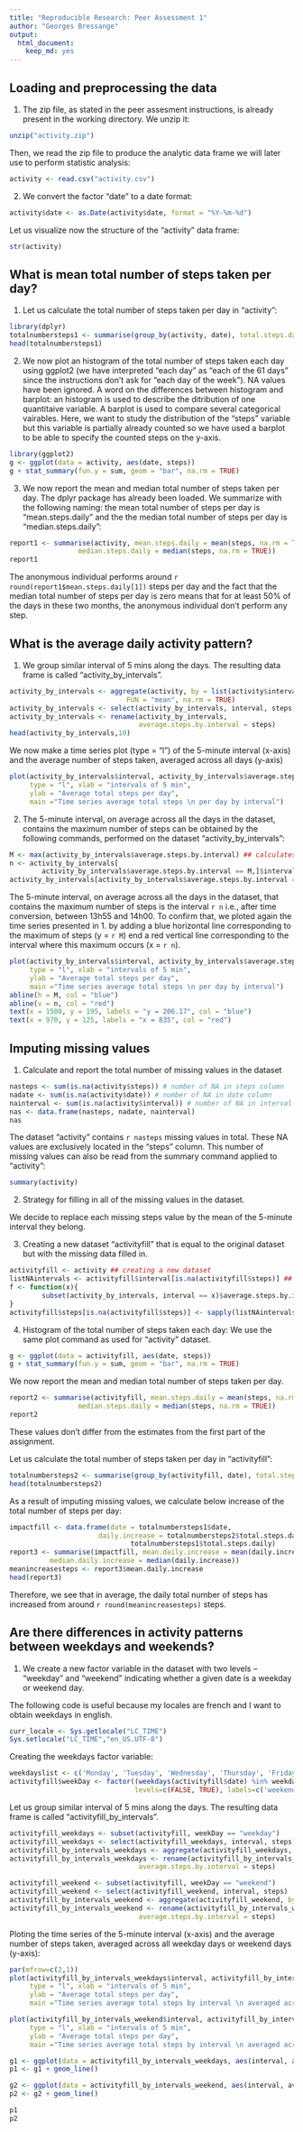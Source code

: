 ```yaml
---
title: "Reproducible Research: Peer Assessment 1"
author: "Georges Bressange"
output: 
  html_document:
    keep_md: yes
---
```



## Loading and preprocessing the data
1. The zip file, as stated in the peer assesment instructions, is already 
present in the working directory. We unzip it:

```r
unzip("activity.zip")
```

Then, we read the zip file to produce the analytic data frame we will 
later use to perform statistic analysis:

```r
activity <- read.csv("activity.csv")
```

2. We convert the factor "date" to a date format:

```r
activity$date <- as.Date(activity$date, format = "%Y-%m-%d")
```

Let us visualize now the structure of the "activity" data frame:

```r
str(activity)
```
 
## What is mean total number of steps taken per day?
1. Let us calculate the total number of steps taken per day in "activity":

```r
library(dplyr)
totalnumbersteps1 <- summarise(group_by(activity, date), total.steps.daily = sum(steps, na.rm = TRUE))
head(totalnumbersteps1)
```

2. We now plot an histogram of the total number of steps taken each day using 
ggplot2 (we have interpreted "each day" as "each of the 61 days" since the 
instructions don't ask for "each day of the week"). NA values have been 
ignored. A word on the differences between histogram and barplot: an histogram 
is used to describe the ditribution of one quantitaive variable. A barplot is used 
to compare several categorical vairables. Here, we want to study the distribution 
of the "steps" variable but this variable is partially already counted so we 
have used a barplot to be able to specify the counted steps on the y-axis.

```r
library(ggplot2)
g <- ggplot(data = activity, aes(date, steps))
g + stat_summary(fun.y = sum, geom = "bar", na.rm = TRUE)
```
 
3. We now report the mean and median total number of steps taken per day. The dplyr 
package has already been loaded. We summarize with the following naming: 
the mean total number of steps per day is "mean.steps.daily" and the  the median 
total number of steps per day is "median.steps.daily":

```r
report1 <- summarise(activity, mean.steps.daily = mean(steps, na.rm = TRUE),
                 median.steps.daily = median(steps, na.rm = TRUE))
report1
```
The anonymous individual performs around `r round(report1$mean.steps.daily[1])` steps 
per day and the fact that the median total number of steps per day is zero means 
that for at least 50% of the days in these two months, the anonymous individual 
don't perform any step.

## What is the average daily activity pattern?
1. We group similar interval of 5 mins along the days. The resulting data frame 
is called "activity_by_intervals".

```r
activity_by_intervals <- aggregate(activity, by = list(activity$interval), 
                             FUN = "mean", na.rm = TRUE)
activity_by_intervals <- select(activity_by_intervals, interval, steps)
activity_by_intervals <- rename(activity_by_intervals, 
                                average.steps.by.interval = steps)
head(activity_by_intervals,10)
```

We now make a time series plot (type = "l") of the 5-minute interval (x-axis) and 
the average number of steps taken, averaged across all days (y-axis)

```r
plot(activity_by_intervals$interval, activity_by_intervals$average.steps.by.interval, 
     type = "l", xlab = "intervals of 5 min", 
     ylab = "Average total steps per day", 
     main ="Time series average total steps \n per day by interval")
```
2. The 5-minute interval, on average across all the days in the dataset, 
contains the maximum number of steps can be obtained by the following 
commands, performed on the dataset "activity_by_intervals":

```r
M <- max(activity_by_intervals$average.steps.by.interval) ## calculates the maximum average steps in the series of intervals
n <- activity_by_intervals[
        activity_by_intervals$average.steps.by.interval == M,]$interval ## gives the time interval where this maximum occurs
activity_by_intervals[activity_by_intervals$average.steps.by.interval == M,]
```

The 5-minute interval, on average across all the days in the dataset, 
that contains the maximum number of steps is the interval `r n` i.e., after 
time conversion, between 13h55 and 14h00. To confirm that, we ploted again 
the time series presented in 1. by adding a blue horizontal line 
corresponding to the maximum of steps (y = `r M`) end a red vertical line 
corresponding to the interval where this maximum occurs (x = `r n`).

```r
plot(activity_by_intervals$interval, activity_by_intervals$average.steps.by.interval, 
     type = "l", xlab = "intervals of 5 min", 
     ylab = "Average total steps per day", 
     main ="Time series average total steps \n per day by interval")
abline(h = M, col = "blue")
abline(v = n, col = "red")
text(x = 1500, y = 195, labels = "y = 206.17", col = "blue")
text(x = 970, y = 125, labels = "x = 835", col = "red")
```

## Imputing missing values
1. Calculate and report the total number of missing values in the dataset 

```r
nasteps <- sum(is.na(activity$steps)) # number of NA in steps column
nadate <- sum(is.na(activity$date)) # number of NA in date column
nainterval <- sum(is.na(activity$interval)) # number of NA in interval column
nas <- data.frame(nasteps, nadate, nainterval)
nas
```

The dataset "activity" contains `r nasteps` missing values in total. These 
NA values are exclusively located in the "steps" column. This number of missing values can also be read from the summary command applied to "activity":

```r
summary(activity)
```

2. Strategy for filling in all of the missing values in the dataset. 

We decide to replace each missing steps value by the mean of the 5-minute interval 
they belong.

3. Creating a new dataset "activityfill" that is equal to the original dataset but with the missing data filled in.

```r
activityfill <- activity ## creating a new dataset
listNAintervals <- activityfill$interval[is.na(activityfill$steps)] ## list the values of time intervals corresponding to the missing steps values
f <- function(x){
        subset(activity_by_intervals, interval == x)$average.steps.by.interval
} 
activityfill$steps[is.na(activityfill$steps)] <- sapply(listNAintervals, f) ## the function f will replace each missing steps value in "activity" by the corresponding average.steps.by.interval extracted from "activity_by_intervals".
```

4. Histogram of the total number of steps taken each day:
We use the same plot command as used for "activity" dataset.

```r
g <- ggplot(data = activityfill, aes(date, steps))
g + stat_summary(fun.y = sum, geom = "bar", na.rm = TRUE)
```

We now report the mean and median total number of steps taken per day. 

```r
report2 <- summarise(activityfill, mean.steps.daily = mean(steps, na.rm = TRUE),
                 median.steps.daily = median(steps, na.rm = TRUE))
report2
```

These values don't differ from the estimates from the first part of the assignment.

Let us calculate the total number of steps taken per day in "activityfill":

```r
totalnumbersteps2 <- summarise(group_by(activityfill, date), total.steps.daily = sum(steps, na.rm = TRUE))
head(totalnumbersteps2)
```
As a result of imputing missing values, we calculate below increase of the total number of steps per day:

```r
impactfill <- data.frame(date = totalnumbersteps1$date, 
                      daily.increase = totalnumbersteps2$total.steps.daily - 
                              totalnumbersteps1$total.steps.daily)
report3 <- summarise(impactfill, mean.daily.increase = mean(daily.increase), 
          median.daily.increase = median(daily.increase))
meanincreasesteps <- report3$mean.daily.increase
head(report3)
```

Therefore, we see that in average, the daily total number of steps has increased from 
around `r round(meanincreasesteps)` steps.

## Are there differences in activity patterns between weekdays and weekends?

1. We create a new factor variable in the dataset with two levels – “weekday” and “weekend” indicating whether a given date is a weekday or weekend day.

The following code is useful because my locales are french and I want to obtain weekdays in english.

```r
curr_locale <- Sys.getlocale("LC_TIME")
Sys.setlocale("LC_TIME","en_US.UTF-8")
```
Creating the weekdays factor variable:

```r
weekdayslist <- c('Monday', 'Tuesday', 'Wednesday', 'Thursday', 'Friday')
activityfill$weekDay <- factor((weekdays(activityfill$date) %in% weekdayslist), 
                               levels=c(FALSE, TRUE), labels=c('weekend', 'weekday')) 
```
Let us group similar interval of 5 mins along the days. The resulting data frame 
is called "activityfill_by_intervals".

```r
activityfill_weekdays <- subset(activityfill, weekDay == "weekday")
activityfill_weekdays <- select(activityfill_weekdays, interval, steps)
activityfill_by_intervals_weekdays <- aggregate(activityfill_weekdays, by = list(activityfill_weekdays$interval), FUN = "mean", na.rm = TRUE)
activityfill_by_intervals_weekdays <- rename(activityfill_by_intervals_weekdays, 
                                average.steps.by.interval = steps)

activityfill_weekend <- subset(activityfill, weekDay == "weekend")
activityfill_weekend <- select(activityfill_weekend, interval, steps)
activityfill_by_intervals_weekend <- aggregate(activityfill_weekend, by = list(activityfill_weekend$interval), FUN = "mean", na.rm = TRUE)
activityfill_by_intervals_weekend <- rename(activityfill_by_intervals_weekend, 
                                average.steps.by.interval = steps)
```

Ploting the time series of the 5-minute interval (x-axis) and the average number of steps taken, averaged across all weekday days or weekend days (y-axis):

```r
par(mfrow=c(2,1))
plot(activityfill_by_intervals_weekdays$interval, activityfill_by_intervals_weekdays$average.steps.by.interval, 
     type = "l", xlab = "intervals of 5 min", 
     ylab = "Average total steps per day", 
     main ="Time series average total steps by interval \n averaged across all weekdays")

plot(activityfill_by_intervals_weekend$interval, activityfill_by_intervals_weekend$average.steps.by.interval, 
     type = "l", xlab = "intervals of 5 min", 
     ylab = "Average total steps per day", 
     main ="Time series average total steps by interval \n averaged across all weekend days")

g1 <- ggplot(data = activityfill_by_intervals_weekdays, aes(interval, average.steps.by.interval))
p1 <- g1 + geom_line()

g2 <- ggplot(data = activityfill_by_intervals_weekend, aes(interval, average.steps.by.interval))
p2 <- g2 + geom_line()

p1
p2
```

